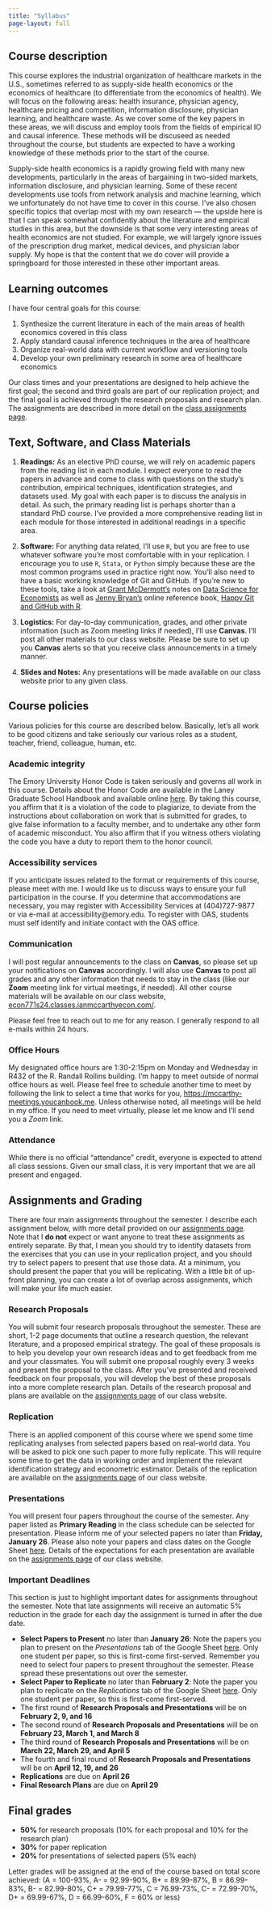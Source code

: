 ```yaml
---
title: "Syllabus"
page-layout: full
---
```

  
## Course description

This course explores the industrial organization of healthcare markets in the U.S., sometimes referred to as supply-side health economics or the economics of healthcare (to differentiate from the economics of health). We will focus on the following areas: health insurance,  physician agency, healthcare pricing and competition, information disclosure, physician learning, and healthcare waste. As we cover some of the key papers in these areas, we will discuss and employ tools from the fields of empirical IO and causal inference. These methods will be discuseed as needed throughout the course, but students are expected to have a working knowledge of these methods prior to the start of the course. 

Supply-side health economics is a rapidly growing field with many new developments, particularly in the areas of bargaining in two-sided markets, information disclosure, and physician learning. Some of these recent developments use tools from network analysis and machine learning, which we unfortunately do not have time to cover in this course. I've also chosen specific topics that overlap most with my own research --- the upside here is that I can speak somewhat confidently about the literature and empirical studies in this area, but the downside is that some very interesting areas of health economics are not studied. For example, we will largely ignore issues of the prescription drug market, medical devices, and physician labor supply. My hope is that the content that we do cover will provide a springboard for those interested in these other important areas.

## Learning outcomes

I have four central goals for this course:

1. Synthesize the current literature in each of the main areas of health economics covered in this class
2. Apply standard causal inference techniques in the area of healthcare
3. Organize real-world data with current workflow and versioning tools
4. Develop your own preliminary research in some area of healthcare economics

Our class times and your presentations are designed to help achieve the first goal; the second and third goals are part of our replication project; and the final goal is achieved through the research proposals and research plan. The assignments are described in more detail on the [class assignments page](https://econ771s24.classes.ianmccarthyecon.com/assignments).

## Text, Software, and Class Materials

1. **Readings:** As an elective PhD course, we will rely on academic papers from the reading list in each module. I expect everyone to read the papers in advance and come to class with questions on the study's contribution, empirical techniques, identification strategies, and datasets used. My goal with each paper is to discuss the analysis in detail. As such, the primary reading list is perhaps shorter than a standard PhD course. I've provided a more comprehensive reading list in each module for those interested in additional readings in a specific area.

2. **Software:** For anything data related, I'll use `R`, but you are free to use whatever software you're most comfortable with in your replication. I encourage you to use `R`, `Stata`, or `Python` simply because these are the most common programs used in practice right now. You'll also need to have a basic working knowledge of Git and GitHub. If you're new to these tools, take a look at [Grant McDermott's](https://grantmcdermott.com/) notes on [Data Science for Economists](https://github.com/uo-ec607/lectures) as well as [Jenny Bryan's](https://jennybryan.org/) online reference book, [Happy Git and GitHub with R](https://happygitwithr.com/).

3. **Logistics:** For day-to-day communication, grades, and other private information (such as Zoom meeting links if needed), I'll use **Canvas**. I'll post all other materials to our class website. Please be sure to set up you **Canvas** alerts so that you receive class announcements in a timely manner.

4. **Slides and Notes:** Any presentations will be made available on our class website prior to any given class.

## Course policies

Various policies for this course are described below. Basically, let's all work to be good citizens and take seriously our various roles as a student, teacher, friend, colleague, human, etc.

### Academic integrity

The Emory University Honor Code is taken seriously and governs all work in this course. Details about the Honor Code are available in the Laney Graduate School Handbook and available online [here](https://www.gs.emory.edu/academics/policies-progress/conduct.html). By taking this course, you affirm that it is a violation of the code to plagiarize, to deviate from the instructions about collaboration on work that is submitted for grades, to give false information to a faculty member, and to undertake any other form of academic misconduct. You also affirm that if you witness others violating the code you have a duty to report them to the honor council.

### Accessibility services

If you anticipate issues related to the format or requirements of this course, please meet with me. I would like us to discuss ways to ensure your full participation in the course. If you determine that accommodations are necessary, you may register with Accessibility Services at (404)727-9877 or via e-mail at accessibility@emory.edu. To register with OAS, students must self identify and initiate contact with the OAS office.


### Communication

I will post regular announcements to the class on **Canvas**, so please set up your notifications on **Canvas** accordingly. I will also use **Canvas** to post all grades and any other information that needs to stay in the class (like our **Zoom** meeting link for virtual meetings, if needed). All other course materials will be available on our class website, [econ771s24.classes.ianmccarthyecon.com/](https://econ771f22.classes.ianmccarthyecon.com/).

Please feel free to reach out to me for any reason. I generally respond to all e-mails within 24 hours.


### Office Hours

My designated office hours are 1:30-2:15pm on Monday and Wednesday in R432 of the R. Randall Rollins building. I'm happy to meet outside of normal office hours as well. Please feel free to schedule another time to meet by following the link to select a time that works for you, [https://mccarthy-meetings.youcanbook.me](https://mccarthy-meetings.youcanbook.me). Unless otherwise noted, all meetings will be held in my office. If you need to meet virtually, please let me know and I'll send you a *Zoom* link.


### Attendance

While there is no official "attendance" credit, everyone is expected to attend all class sessions. Given our small class, it is very important that we are all present and engaged.


## Assignments and Grading

There are four main assignments throughout the semester. I describe each assignment below, with more detail provided on our [assignments page](https://econ771s24.classes.ianmccarthyecon.com/assignments). Note that I **do not** expect or want anyone to treat these assignments as entirely separate. By that, I mean you should try to identify datasets from the exercises that you can use in your replication project, and you should try to select papers to present that use those data. At a minimum, you should present the paper that you will be replicating. With a little bit of up-front planning, you can create a lot of overlap across assignments, which will make your life much easier. 


### Research Proposals

You will submit four research proposals throughout the semester. These are short, 1-2 page documents that outline a research question, the relevant literature, and a proposed empirical strategy. The goal of these proposals is to help you develop your own research ideas and to get feedback from me and your classmates. You will submit one proposal roughly every 3 weeks and present the proposal to the class. After you've presented and received feedback on four proposals, you will develop the best of these proposals into a more complete research plan. Details of the research proposal and plans are available on the [assignments page](https://econ771s24.classes.ianmccarthyecon.com/assignments) of our class website.

### Replication

There is an applied component of this course where we spend some time replicating analyses from selected papers based on real-world data. You will be asked to pick one such paper to more fully replicate. This will require some time to get the data in working order and implement the relevant identification strategy and econometric estimator. Details of the replication are available on the [assignments page](https://econ771s24.classes.ianmccarthyecon.com/assignments) of our class website.

### Presentations

You will present four papers throughout the course of the semester. Any paper listed as **Primary Reading** in the class schedule can be selected for presentation. Please inform me of your selected papers no later than **Friday, January 26**. Please also note your papers and class dates on the Google Sheet [here](https://docs.google.com/spreadsheets/d/19LovendEZg3Qk_5Wgy-we_9owO8sPnseU5blbik86MI/edit?usp=sharing). Details of the expectations for each presentation are available on the [assignments page](https://econ771s24.classes.ianmccarthyecon.com/assignments) of our class website.

### Important Deadlines

This section is just to highlight important dates for assignments throughout the semester. Note that late assignments will receive an automatic 5% reduction in the grade for each day the assignment is turned in after the due date.

   - **Select Papers to Present** no later than **January 26**: Note the papers you plan to present on the *Presentations* tab of the Google Sheet [here](https://docs.google.com/spreadsheets/d/19LovendEZg3Qk_5Wgy-we_9owO8sPnseU5blbik86MI/edit?usp=sharing). Only one student per paper, so this is first-come first-served. Remember you need to select four papers to present throughout the semester. Please spread these presentations out over the semester.
   - **Select Paper to Replicate** no later than **February 2**: Note the paper you plan to replicate on the *Replications* tab of the Google Sheet [here](https://docs.google.com/spreadsheets/d/19LovendEZg3Qk_5Wgy-we_9owO8sPnseU5blbik86MI/edit?usp=sharing). Only one student per paper, so this is first-come first-served.
   - The first round of **Research Proposals and Presentations** will be on **February 2, 9, and 16**
   - The second round of **Research Proposals and Presentations** will be on **February 23, March 1, and March 8**
   - The third round of **Research Proposals and Presentations** will be on **March 22, March 29, and April 5**
   - The fourth and final round of **Research Proposals and Presentations** will be on **April 12, 19, and 26**
   - **Replications** are due on **April 26**
   - **Final Research Plans** are due on **April 29**


## Final grades

   - **50%** for research proposals (10% for each proposal and 10% for the research plan)
   - **30%** for paper replication
   - **20%** for presentations of selected papers (5% each)

Letter grades will be assigned at the end of the course based on total score achieved:
(A = 100-93%, A- = 92.99-90%, B+ = 89.99-87%, B = 86.99-83%, B- = 82.99-80%, C+ = 79.99-77%, C = 76.99-73%, C- = 72.99-70%, D+ = 69.99-67%, D = 66.99-60%, F = 60% or less)

